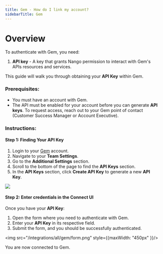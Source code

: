 ```yaml
---
title: Gem - How do I link my account?
sidebarTitle: Gem
---
```


# Overview

To authenticate with Gem, you need:
1. **API key** - A key that grants Nango permission to interact with Gem's APIs resources and services.

This guide will walk you through obtaining your **API Key** within Gem.

### Prerequisites:

- You must have an account with Gem.
- The API must be enabled for your account before you can generate **API keys**. To request access, reach out to your Gem point of contact (Customer Success Manager or Account Executive).

### Instructions:

#### Step 1: Finding Your API Key
1. Login to your [Gem](https://www.gem.com/login) account.
2. Navigate to your **Team Settings**.
3. Go to the **Additional Settings** section.
4. Scroll to the bottom of the page to find the **API Keys** section.
5. In the **API Keys** section, click **Create API Key** to generate a new **API Key**.
<img src="/integrations/all/gem/api_section.png" />

#### Step 2: Enter credentials in the Connect UI

Once you have your **API Key**:
1. Open the form where you need to authenticate with Gem.
2. Enter your **API Key** in its respective field.
3. Submit the form, and you should be successfully authenticated.


<img src="/integrations/all/gem/form.png" style={{maxWidth: "450px" }}/>

You are now connected to Gem.
 